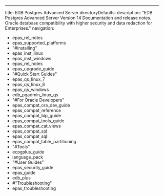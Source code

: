 ---
title: EDB Postgres Advanced Server
directoryDefaults:
  description: "EDB Postgres Advanced Server Version 14 Documentation and release notes. Oracle database compatibility with higher security and data redaction for Enterprises."
navigation:
  - epas_rel_notes
  - epas_supported_platforms
  - "#Installing"
  - epas_inst_linux
  - epas_inst_windows
  - epas_rel_notes
  - epas_upgrade_guide
  - "#Quick Start Guides"
  - epas_qs_linux_7
  - epas_qs_linux_8
  - epas_qs_windows
  - edb_pgadmin_linux_qs
  - "#For Oracle Developers"
  - epas_compat_ora_dev_guide
  - epas_compat_reference
  - epas_compat_bip_guide
  - epas_compat_tools_guide
  - epas_compat_cat_views
  - epas_compat_spl
  - epas_compat_sql
  - epas_compat_table_partitioning
  - "#Tools"
  - ecpgplus_guide
  - language_pack
  - "#User Guides"
  - epas_security_guide
  - epas_guide
  - edb_plus
  - #"Troubleshooting"
  - epas_troubleshooting

